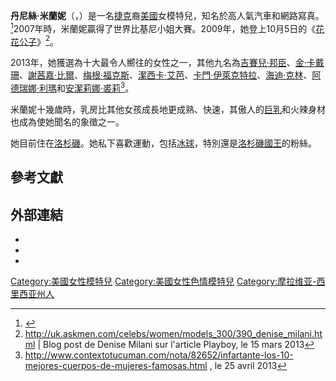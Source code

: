 {{noteTA
|G1=Show
}}
{{Infobox model
| name            = 丹尼絲·米蘭妮
| foreignname     = {{lang|en|Denise Milani}}
| image           = Denise Milani 03.png
| caption         =  米蘭妮於2008年
| birth_name      = 
| birth_date      = {{birth date and age|1976|4|24}}
| location        = 捷克[[摩拉維亞-西里西亞州|摩拉維亞-西里西亞州]][[弗里代克-米斯泰克|弗里代克-米斯泰克]]
| nationality     = 美國
| death_date      = 
| death_place     = 
| occupation      = 模特兒
| spouse          = 
| height          = {{height|ft=5|in=3|wiki=yes}}
| weight          = {{convert|52|kg|lb|abbr=on}}
| measurements    = 34DDD-20-34（F罩杯）<ref name="MM">{{cite web |url=http://www.modelmayhem.com/1707386 |title=Denise's profile at ModelMayhem |accessdate=2014-06-12 |archive-date=2020-05-17 |archive-url=https://web.archive.org/web/20200517070051/http://www.modelmayhem.com/1707386 |dead-url=no }}</ref>
| eye_color       = 褐色
| hair_color      = 深褐色
| ethnicity       = [[白人|高加索]]
| alias           = 
}}
'''丹尼絲·米蘭妮'''（{{lang-en|Denise Milani}}，{{bd|1976年|4月24日}}）是一名[[捷克|捷克]]裔[[美國|美國]]女模特兒，知名於高人氣汽車和網路寫真。<ref>{{cite web|url=https://ozzienews.com/smoko/happy-birthday-to-ozzienews-star-denise-milani/|title=Happy Birthday to Ozzie News star Denise Milani|author=Ed|work=Ozzie News|date=2013-04-24|accessdate=2020-12-17|archive-date=2020-12-01|archive-url=https://web.archive.org/web/20201201052603/https://ozzienews.com/smoko/happy-birthday-to-ozzienews-star-denise-milani/|dead-url=no}}</ref>2007年時，米蘭妮贏得了世界比基尼小姐大賽。2009年，她登上10月5日的《[[花花公子|花花公子]]》<ref>http://uk.askmen.com/celebs/women/models_300/390_denise_milani.html {{Wayback|url=http://uk.askmen.com/celebs/women/models_300/390_denise_milani.html |date=20160807155316 }} | Blog post de Denise Milani sur l'article Playboy, le 15 mars 2013</ref>。

2013年，她獲選為十大最令人嚮往的女性之一，其他九名為[[吉賽兒·邦臣|吉賽兒·邦臣]]、[[金·卡戴珊|金·卡戴珊]]、[[謝茜嘉·比爾|謝茜嘉·比爾]]、[[梅根·福克斯|梅根·福克斯]]、[[潔西卡·艾芭|潔西卡·艾芭]]、[[卡門·伊萊克特拉|卡門·伊萊克特拉]]、[[海迪·克林|海迪·克林]]、[[阿德瑞娜·利瑪|阿德瑞娜·利瑪]]和[[安潔莉娜·裘莉|安潔莉娜·裘莉]]<ref>http://www.contextotucuman.com/nota/82652/infartante-los-10-mejores-cuerpos-de-mujeres-famosas.html {{Wayback|url=http://www.contextotucuman.com/nota/82652/infartante-los-10-mejores-cuerpos-de-mujeres-famosas.html |date=20140125013120 }}, le 25 avril 2013</ref>。

米蘭妮十幾歲時，乳房比其他女孩成長地更成熟、快速，其傲人的[[巨乳|巨乳]]和火辣身材也成為使她聞名的象徵之一。

她目前住在[[洛杉磯|洛杉磯]]。她私下喜歡運動，包括[[冰球|冰球]]，特別還是[[洛杉磯國王|洛杉磯國王]]的粉絲。

== 參考文獻 ==
{{Reflist|30em}}

== 外部連結 ==
* {{Official website|http://www.denisemilani.com}}
* {{facebook|denisemilaniofficial}}
* {{instagram|denisemilaniofficial}}

{{DEFAULTSORT:Milani, Denise}}
[[Category:美國女性模特兒|Category:美國女性模特兒]]
[[Category:美國女性色情模特兒|Category:美國女性色情模特兒]]
[[Category:摩拉维亚-西里西亚州人|Category:摩拉维亚-西里西亚州人]]